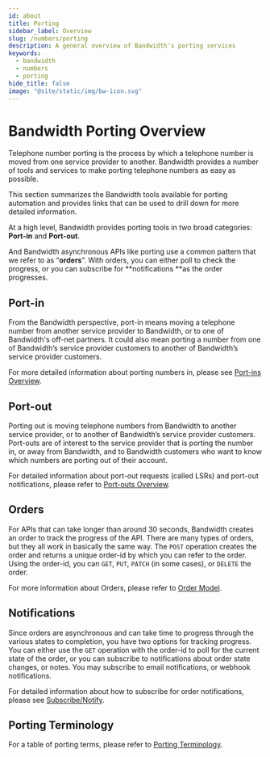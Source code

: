 ```yaml
---
id: about
title: Porting
sidebar_label: Overview
slug: /numbers/porting
description: A general overview of Bandwidth's porting services
keywords:
  - bandwidth
  - numbers
  - porting
hide_title: false
image: "@site/static/img/bw-icon.svg"
---
```


# Bandwidth Porting Overview

Telephone number porting is the process by which a telephone number is moved from one service provider to another. Bandwidth provides a number of tools and services to make porting telephone numbers as easy as possible.

This section summarizes the Bandwidth tools available for porting automation and provides links that can be used to drill down for more detailed information.

At a high level, Bandwidth provides porting tools in two broad categories: **Port-in** and **Port-out**.

And Bandwidth asynchronous APIs like porting use a common pattern that we refer to as “**orders**”. With orders, you can either poll to check the progress, or you can subscribe for **notifications **as the order progresses.

## Port-in

From the Bandwidth perspective, port-in means moving a telephone number from another service provider to Bandwidth, or to one of Bandwidth's off-net partners. It could also mean porting a number from one of Bandwidth’s service provider customers to another of Bandwidth’s service provider customers.

For more detailed information about porting numbers in, please see [Port-ins Overview](/docs/numbers/porting/port-ins/).

## Port-out

Porting out is moving telephone numbers from Bandwidth to another service provider, or to another of Bandwidth’s service provider customers. Port-outs are of interest to the service provider that is porting the number in, or away from Bandwidth, and to Bandwidth customers who want to know which numbers are porting out of their account.

For detailed information about port-out requests (called LSRs) and port-out notifications, please refer to [Port-outs Overview](/docs/numbers/porting/port-outs/).

## Orders

For APIs that can take longer than around 30 seconds, Bandwidth creates an order to track the progress of the API. There are many types of orders, but they all work in basically the same way. The `POST` operation creates the order and returns a unique order-id by which you can refer to the order. Using the order-id, you can `GET`, `PUT`, `PATCH` (in some cases), or `DELETE` the order.

For more information about Orders, please refer to [Order Model](/docs/numbers/porting/orderModel/).

## Notifications

Since orders are asynchronous and can take time to progress through the various states to completion, you have two options for tracking progress. You can either use the `GET` operation with the order-id to poll for the current state of the order, or you can subscribe to notifications about order state changes, or notes. You may subscribe to email notifications, or webhook notifications.

For detailed information about how to subscribe for order notifications, please see [Subscribe/Notify](/apis/numbers/#tag/Subscriptions/operation/CreateSubscriptions/).

## Porting Terminology

For a table of porting terms, please refer to [Porting Terminology](/docs/numbers/porting/terminology/).
